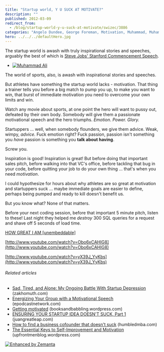```yaml
---
title: "Startup world, Y U SUCK AT MOTIVATE?"
description: ""
published: 2012-03-09
redirect_from:
  - /blog/startup-world-y-u-suck-at-motivate/swizec/3886
categories: "Angelo Dundee, George Foreman, Motivation, Muhammad, Muhammad Ali, Steve Jobs, Sugar Ray Leonard, Uncategorized"
hero: ../../../defaultHero.jpg
---
```


The startup world is awash with truly inspirational stories and speeches, arguably the best of which is [Steve Jobs' Stanford Commencement Speech](http://www.youtube.com/watch?v=UF8uR6Z6KLc).

- [![Muhammad Ali](https://swizec.com/wp-content/uploads/2012/03/11968304_gal3.jpg "Muhammad Ali")](http://www.rottentomatoes.com/celebrity/muhammad_ali)

The world of sports, also, is awash with inspirational stories and speeches.

But athletes have something the startup world lacks - motivation. That thing a trainer tells you before a big match to pump you up, to make you want to win, that burst of immediate motivation you need to overcome your own limits and win.

Watch any movie about sports, at one point the hero will want to pussy out, defeated by their own body. Somebody will give them a passionate motivational speech and the hero triumphs. _Emotion_. _Power. Glory._

Startuppers ... well, when somebody flounders, we give them advice. Weak, wimpy, _advice._ Fuck emotion right? Fuck passion, passion isn't something you _have_ passion is something you **talk about having**.

Screw you.

Inspiration is good! Inspiration is great! But before doing that important sales pitch, before walking into that VC's office, before tackling that bug in your code, before quitting your job to do your own thing ... that's when you need _motivation_.

I could hypothesize for hours about why athletes are so great at motivation and startuppers suck ... maybe immediate goals are easier to define, perhaps being pumped and ready to kill doesn't benefit us.

But you know what? None of that matters.

Before your next coding session, before that important 5 minute pitch, listen to these! Last night they helped me _destroy_ 300 SQL queries for a request and shave off 5 seconds of load time.

[HOW GREAT I AM \[unembeddable\]](http://www.youtube.com/watch?v=V6xLYt265ZM "HOW GREAT I AM [unembeddable]")

[http://www.youtube.com/watch?v=Obo6xCAHIG8](http://www.youtube.com/watch?v=Obo6xCAHIG8)

[http://www.youtube.com/watch?v=yX39J_YyKbs](http://www.youtube.com/watch?v=yX39J_YyKbs)

###### Related articles

- [Sad, Tired, and Alone: My Ongoing Battle With Startup Depression](http://zakhomuth.com/sad-tired-and-alone-my-ongoing-battle-with-st-39237) (zakhomuth.com)
- [Energizing Your Group with a Motivational Speech](http://epodcastnetwork.com/energizing-your-group-with-a-motivational-speech/) (epodcastnetwork.com)
- [Getting motivated](http://booksandbabbling.wordpress.com/2012/03/08/getting-motivated/) (booksandbabbling.wordpress.com)
- [ENSURING YOUR STARTUP IDEA DOESN'T SUCK, Part 1](http://juangreatleap.com/2011/12/03/selecting-the-right-lightbulb-evaluating-startup-ideas-part-i/) (juangreatleap.com)
- [How to find a business cofounder that doesn't suck](http://www.humbledmba.com/how-to-find-a-business-cofounder-that-doesnt) (humbledmba.com)
- [The Essential Keys to Self-Improvement and Motivation](http://upfrontmenblog.wordpress.com/2012/03/06/the-essential-keys-to-self-improvement-and-motivation/) (upfrontmenblog.wordpress.com)

[![Enhanced by Zemanta](https://img.zemanta.com/zemified_e.png?x-id=75f57aef-c2be-43cb-93a0-e073cd328e54)](http://www.zemanta.com/ "Enhanced by Zemanta")
